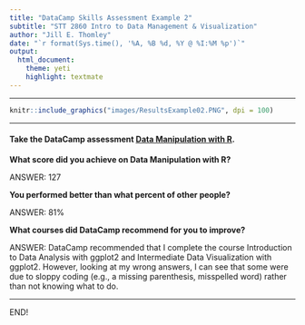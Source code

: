 ```yaml
---
title: "DataCamp Skills Assessment Example 2"
subtitle: "STT 2860 Intro to Data Management & Visualization"
author: "Jill E. Thomley"
date: "`r format(Sys.time(), '%A, %B %d, %Y @ %I:%M %p')`"
output: 
  html_document: 
    theme: yeti
    highlight: textmate
---
```


<hr>

```r
knitr::include_graphics("images/ResultsExample02.PNG", dpi = 100)
```

<hr>

#### Take the DataCamp assessment [Data Manipulation with R](https://assessment-v2.datacamp.com/exploratory-analysis-r). 

**What score did you achieve on Data Manipulation with R?**

ANSWER: 127

**You performed better than what percent of other people?**

ANSWER: 81%

**What courses did DataCamp recommend for you to improve?**

ANSWER: DataCamp recommended that I complete the course Introduction to Data Analysis with ggplot2 and Intermediate Data Visualization with ggplot2. However, looking at my wrong answers, I can see that some were due to sloppy coding (e.g., a missing parenthesis, misspelled word) rather than not knowing what to do.

<hr>

END!

